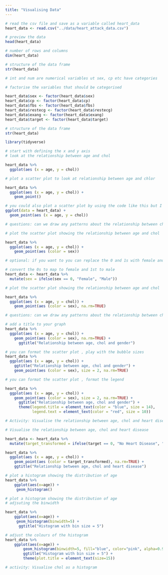 ```yaml
---
title: "Visualising Data"
---
```


```r
# read the csv file and save as a variable called heart_data
heart_data <- read.csv("../data/heart_attack_data.csv")
```


```r
# preview the data
head(heart_data)
```


```r
# number of rows and columns
dim(heart_data)
```

```r
# structure of the data frame
str(heart_data)

# int and num are numerical variables ut sex, cp etc have categories 
```

```r
# factorise the variables that should be categorised

heart_data$sex <- factor(heart_data$sex)
heart_data$cp <- factor(heart_data$cp)
heart_data$fbs <- factor(heart_data$fbs)
heart_data$restecg <- factor(heart_data$restecg)
heart_data$exang <- factor(heart_data$exang)
heart_data$target <- factor(heart_data$target)
```

```r
# structure of the data frame
str(heart_data)
```


```r
library(tidyverse)

# start with defining the x and y axis
# look at the relationship between age and chol

heart_data %>%
  ggplot(aes (x = age, y = chol))
```

```r
# plot a scatter plot to look at relationship between age and chlor

heart_data %>%
  ggplot(aes (x = age, y = chol)) + 
    geom_point()

```

```r
# you could also plot a scatter plot by using the code like this but I prefer the syntax above - you tell me!
ggplot(data = heart_data) + 
  geom_point(aes (x = age, y = chol))

# questions: can we draw any patterns about the relationship between chol and age?
```

```r
# plot the scatter plot showing the relationship between age and chol

heart_data %>%
  ggplot(aes (x = age, y = chol)) + 
    geom_point(aes (color = sex))
```

```r
# optional: if you want to you can replace the 0 and 1s with female and male

# convert the 0s to map to female and 1st to male
heart_data <- heart_data %>%
  mutate(sex = ifelse(sex == 0, "Female", "Male"))
```

```r
# plot the scatter plot showing the relationship between age and chol

heart_data %>%
  ggplot(aes (x = age, y = chol)) + 
    geom_point(aes (color = sex), na.rm=TRUE)

# questions: can we draw any patterns about the relationship between chol, age and gender?
```
```r
# add a title to your graph
heart_data %>%
  ggplot(aes (x = age, y = chol)) + 
    geom_point(aes (color = sex), na.rm=TRUE) +
      ggtitle("Relationship between age, chol and gender")
```


```r
# you can format the scatter plot , play with the bubble sizes
heart_data %>%
  ggplot(aes (x = age, y = chol)) + 
    ggtitle("Relationship between age, chol and gender") + 
    geom_point(aes (color = sex), size = 2, na.rm=TRUE)
```


```r
# you can format the scatter plot , format the legend

heart_data %>%
  ggplot(aes (x = age, y = chol)) + 
    geom_point(aes (color = sex), size = 2, na.rm=TRUE) +
      ggtitle("Relationship between age, chol and gender") +
      theme(legend.title = element_text(color = "blue", size = 14),
            legend.text = element_text(color = "red", size = 10))
```
```r
# Activity: Visualise the relationship between age, chol and heart disease

```



```r
# Visualise the relationship between age, chol and heart disease

heart_data <- heart_data %>%
  mutate(target_transformed = ifelse(target == 0, "No Heart Disease", "Heart Disease"))

heart_data %>%
  ggplot(aes (x = age, y = chol)) + 
    geom_point(aes (color = target_transformed), na.rm=TRUE) +
    ggtitle("Relationship between age, chol and heart disease")
```

```r
# plot a histogram showing the distribution of age 
heart_data %>%
    ggplot(aes(x=age)) + 
     geom_histogram() 
```
```r
# plot a histogram showing the distribution of age 
# adjsuting the binwidth

heart_data %>%
    ggplot(aes(x=age)) + 
     geom_histogram(binwidth=5) +
      ggtitle("Histogram with bin size = 5")
```

```r
# adjust the colours of the histogram
heart_data %>% 
    ggplot(aes(x=age)) + 
        geom_histogram(binwidth=5, fill="blue", color="pink", alpha=0.9) +
        ggtitle("Histogram with bin size = 5") +
        theme(plot.title = element_text(size=15))
```
```r
# activity: Visualise chol as a histogram
```
